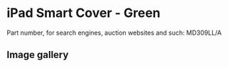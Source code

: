 # iPad Smart Cover - Green

Part number, for search engines, auction websites and such: MD309LL/A

## Image gallery

<div style={{ width: "768px" }}>
  <GalleryComponent
    images={[
      {
        original: "/everysource/MD309",
        thumbnail: "/everypreview/MD309",
      },
      {
        original: "/everysource/MD309_AV1_BLACK",
        thumbnail: "/everypreview/MD309_AV1_BLACK",
      },
      {
        original: "/everysource/MD309_AV1_WHITE",
        thumbnail: "/everypreview/MD309_AV1_WHITE",
      },
      {
        original: "/everysource/MD309_AV2_BLACK",
        thumbnail: "/everypreview/MD309_AV2_BLACK",
      },
      {
        original: "/everysource/MD309_AV2_WHITE",
        thumbnail: "/everypreview/MD309_AV2_WHITE",
      },
      {
        original: "/everysource/MD309_AV3",
        thumbnail: "/everypreview/MD309_AV3",
      },
      {
        original: "/everysource/MD309_AV3_BLACK",
        thumbnail: "/everypreview/MD309_AV3_BLACK",
      },
      {
        original: "/everysource/MD309_AV3_WHITE",
        thumbnail: "/everypreview/MD309_AV3_WHITE",
      },
      {
        original: "/everysource/MD309_AV4",
        thumbnail: "/everypreview/MD309_AV4",
      },
      {
        original: "/everysource/MD309_AV4_BLACK",
        thumbnail: "/everypreview/MD309_AV4_BLACK",
      },
      {
        original: "/everysource/MD309_AV4_WHITE",
        thumbnail: "/everypreview/MD309_AV4_WHITE",
      },
      {
        original: "/everysource/MD309_AV5",
        thumbnail: "/everypreview/MD309_AV5",
      }
    ]}
  />
</div>